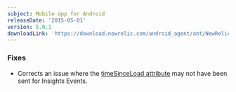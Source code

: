 ```yaml
---
subject: Mobile app for Android
releaseDate: '2015-05-01'
version: 5.0.1
downloadLink: 'https://download.newrelic.com/android_agent/ant/NewRelic_Android_Agent_5.0.1.zip'
---
```


### Fixes

* Corrects an issue where the [timeSinceLoad attribute](/docs/insights/insights-data-sources/default-attributes/mobile-default-attributes-insights#mobile-timesinceload) may not have been sent for Insights Events.

